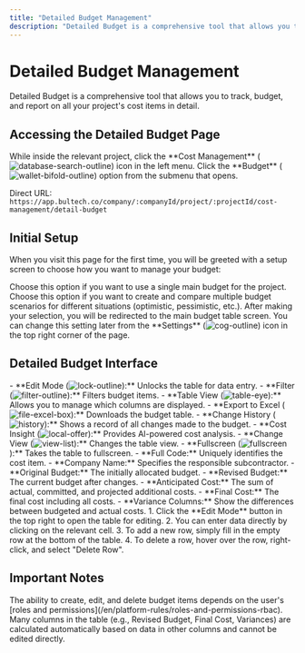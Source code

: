 ```yaml
---
title: "Detailed Budget Management"
description: "Detailed Budget is a comprehensive tool that allows you to track, budget, and report on all your project's cost items in detail."
---
```


# Detailed Budget Management

Detailed Budget is a comprehensive tool that allows you to track, budget, and report on all your project's cost items in detail.

## Accessing the Detailed Budget Page

<Steps>
  <Step title="Go to Cost Management">
    While inside the relevant project, click the **Cost Management** (<img src="/icons/database-search-outline.svg" alt="database-search-outline" className="inline align-middle dark:invert" style={{width: '16px', height: '16px', margin: 0}} />) icon in the left menu.
  </Step>
  <Step title="Select Budget">
    Click the **Budget** (<img src="/icons/wallet-bifold-outline.svg" alt="wallet-bifold-outline" className="inline align-middle dark:invert" style={{width: '16px', height: '16px', margin: 0}} />) option from the submenu that opens.
  </Step>
</Steps>

Direct URL: `https://app.bultech.co/company/:companyId/project/:projectId/cost-management/detail-budget`

## Initial Setup

When you visit this page for the first time, you will be greeted with a setup screen to choose how you want to manage your budget:

<CardGroup cols={2}>
  <Card title="Default Budget" icon="file-outline">
    Choose this option if you want to use a single main budget for the project.
  </Card>
  <Card title="Scenario-Based Budget" icon="file-multiple-outline">
    Choose this option if you want to create and compare multiple budget scenarios for different situations (optimistic, pessimistic, etc.).
  </Card>
</CardGroup>

<Info>
After making your selection, you will be redirected to the main budget table screen. You can change this setting later from the **Settings** (<img src="/icons/cog-outline.svg" alt="cog-outline" className="inline align-middle dark:invert" style={{width: '16px', height: '16px', margin: 0}} />) icon in the top right corner of the page.
</Info>

## Detailed Budget Interface

<AccordionGroup>
  <Accordion title="Global Actions (Top Right Corner)">
    - **Edit Mode (<img src="/icons/lock-outline.svg" alt="lock-outline" className="inline align-middle dark:invert" style={{width: '16px', height: '16px', margin: 0}} />):** Unlocks the table for data entry.
    - **Filter (<img src="/icons/filter-outline.svg" alt="filter-outline" className="inline align-middle dark:invert" style={{width: '16px', height: '16px', margin: 0}} />):** Filters budget items.
    - **Table View (<img src="/icons/table-eye.svg" alt="table-eye" className="inline align-middle dark:invert" style={{width: '16px', height: '16px', margin: 0}} />):** Allows you to manage which columns are displayed.
    - **Export to Excel (<img src="/icons/file-excel-box.svg" alt="file-excel-box" className="inline align-middle dark:invert" style={{width: '16px', height: '16px', margin: 0}} />):** Downloads the budget table.
    - **Change History (<img src="/icons/history.svg" alt="history" className="inline align-middle dark:invert" style={{width: '16px', height: '16px', margin: 0}} />):** Shows a record of all changes made to the budget.
    - **Cost Insight (<img src="/icons/local-offer.svg" alt="local-offer" className="inline align-middle dark:invert" style={{width: '16px', height: '16px', margin: 0}} />):** Provides AI-powered cost analysis.
    - **Change View (<img src="/icons/view-list.svg" alt="view-list" className="inline align-middle dark:invert" style={{width: '16px', height: '16px', margin: 0}} />):** Changes the table view.
    - **Fullscreen (<img src="/icons/fullscreen.svg" alt="fullscreen" className="inline align-middle dark:invert" style={{width: '16px', height: '16px', margin: 0}} />):** Takes the table to fullscreen.
  </Accordion>
  <Accordion title="Budget Table Columns">
    - **Full Code:** Uniquely identifies the cost item.
    - **Company Name:** Specifies the responsible subcontractor.
    - **Original Budget:** The initially allocated budget.
    - **Revised Budget:** The current budget after changes.
    - **Anticipated Cost:** The sum of actual, committed, and projected additional costs.
    - **Final Cost:** The final cost including all costs.
    - **Variance Columns:** Show the differences between budgeted and actual costs.
  </Accordion>
  <Accordion title="Data Entry and Editing">
    1.  Click the **Edit Mode** button in the top right to open the table for editing.
    2.  You can enter data directly by clicking on the relevant cell.
    3.  To add a new row, simply fill in the empty row at the bottom of the table.
    4.  To delete a row, hover over the row, right-click, and select "Delete Row".
  </Accordion>
</AccordionGroup>

## Important Notes

<AccordionGroup>
    <Accordion title="Authorization">
        The ability to create, edit, and delete budget items depends on the user's [roles and permissions](/en/platform-rules/roles-and-permissions-rbac).
    </Accordion>
    <Accordion title="Automatic Calculations">
        Many columns in the table (e.g., Revised Budget, Final Cost, Variances) are calculated automatically based on data in other columns and cannot be edited directly.
    </Accordion>
</AccordionGroup>
